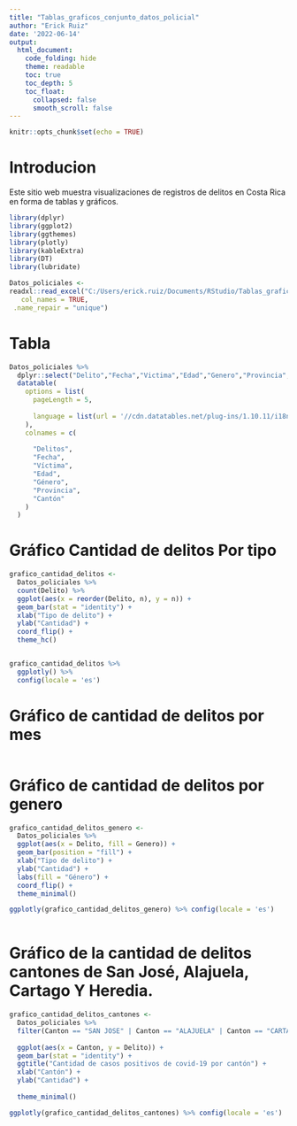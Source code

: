 ---
title: "Tablas_graficos_conjunto_datos_policial"
author: "Erick Ruiz"
date: '2022-06-14'
output:
  html_document:
    code_folding: hide
    theme: readable
    toc: true
    toc_depth: 5
    toc_float:
      collapsed: false
      smooth_scroll: false
---

```{r setup, include=FALSE}
knitr::opts_chunk$set(echo = TRUE)
```

# Introducion 

Este sitio web muestra visualizaciones de registros de delitos en Costa Rica en forma de tablas y gráficos.

```{r carga_paquetes, message=FALSE}
library(dplyr) 
library(ggplot2) 
library(ggthemes) 
library(plotly) 
library(kableExtra) 
library(DT) 
library(lubridate)
```

```{r carga_datos, message=FALSE}
Datos_policiales <-
readxl::read_excel("C:/Users/erick.ruiz/Documents/RStudio/Tablas_graficos_conjunto_datos_policial/estadisticaspoliciales2021.xls", 
   col_names = TRUE,
 .name_repair = "unique")
```

# Tabla 

```{r Tabla, message=FALSE}
Datos_policiales %>%
  dplyr::select("Delito","Fecha","Victima","Edad","Genero","Provincia","Canton") %>%
  datatable(
    options = list(
      pageLength = 5,
    
      language = list(url = '//cdn.datatables.net/plug-ins/1.10.11/i18n/Spanish.json') 
    ),
    colnames = c(
      
      "Delitos",
      "Fecha",
      "Víctima",
      "Edad",
      "Género",
      "Provincia",
      "Cantón"
    )
  )
```

# Gráfico Cantidad de delitos Por tipo

```{r Grafico_cantidad_delito_tipo, message=FALSE}
grafico_cantidad_delitos <-
  Datos_policiales %>%
  count(Delito) %>% 
  ggplot(aes(x = reorder(Delito, n), y = n)) +
  geom_bar(stat = "identity") +
  xlab("Tipo de delito") +
  ylab("Cantidad") +
  coord_flip() + 
  theme_hc() 


grafico_cantidad_delitos %>%
  ggplotly() %>% 
  config(locale = 'es')
```

# Gráfico de cantidad de delitos por mes 
```{r}

```


# Gráfico de cantidad de delitos por genero

```{r Grafico_cantidad_delitos_genero}
grafico_cantidad_delitos_genero <-
  Datos_policiales %>%
  ggplot(aes(x = Delito, fill = Genero)) +
  geom_bar(position = "fill") +
  xlab("Tipo de delito") +
  ylab("Cantidad") +
  labs(fill = "Género") +
  coord_flip() +
  theme_minimal()

ggplotly(grafico_cantidad_delitos_genero) %>% config(locale = 'es')
  


```

# Gráfico  de la cantidad de delitos cantones de San José, Alajuela, Cartago Y Heredia.

```{r Grafico_cantidad_delito_tipo, message=FALSE}
grafico_cantidad_delitos_cantones <-
  Datos_policiales %>%
  filter(Canton == "SAN JOSE" | Canton == "ALAJUELA" | Canton == "CARTAGO"|Canton == "HEREDIA") %>%
  
  ggplot(aes(x = Canton, y = Delito)) +
  geom_bar(stat = "identity") +
  ggtitle("Cantidad de casos positivos de covid-19 por cantón") +
  xlab("Cantón") +
  ylab("Cantidad") +
  
  theme_minimal()

ggplotly(grafico_cantidad_delitos_cantones) %>% config(locale = 'es')
  

```
